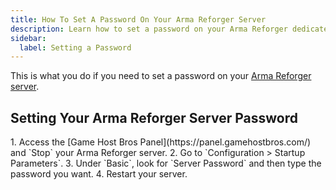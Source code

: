 ```yaml
---
title: How To Set A Password On Your Arma Reforger Server
description: Learn how to set a password on your Arma Reforger dedicated server.
sidebar:
  label: Setting a Password
---
```


This is what you do if you need to set a password on your [Arma Reforger server](https://www.gamehostbros.com/arma-reforger-server-hosting/).

## Setting Your Arma Reforger Server Password

<Steps>
1. Access the [Game Host Bros Panel](https://panel.gamehostbros.com/) and `Stop` your Arma Reforger server.
2. Go to `Configuration > Startup Parameters`.
3. Under `Basic`, look for `Server Password` and then type the password you want.
4. Restart your server.
</Steps>